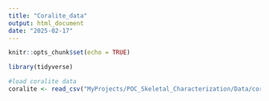 ```yaml
---
title: "Coralite_data"
output: html_document
date: "2025-02-17"
---
```


```r
knitr::opts_chunk$set(echo = TRUE)
```

```r
library(tidyverse)

```

``` r
#load coralite data
coralite <- read_csv("MyProjects/POC_Skeletal_Characterization/Data/coralite.data", header = TRUE)

```